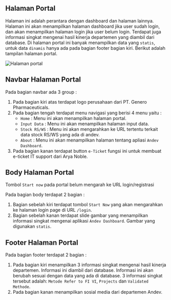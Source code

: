 ## Halaman Portal

Halaman ini adalah perantara dengan dashboard dan halaman lainnya. Halaman ini akan menampilkan halaman dashboard jika user sudah login, dan akan menampilkan halaman login jika user belum login. Terdapat juga informasi singkat mengenai hasil kinerja departemen yang diambil dari database.
Di halaman portal ini banyak menampilkan data yang `statis`, untuk data `dinamis` hanya ada pada bagian footer bagian kiri. Berikut adalah tampilan halaman portal.

![Halaman portal](/portal/home.png)

## Navbar Halaman Portal

Pada bagian navbar ada 3 group :

1. Pada bagian kiri atas terdapat logo perusahaan dari PT. Genero Pharmaceuticals.
2. Pada bagian tengah terdapat menu navigasi yang berisi 4 menu yaitu :
   - `Home` : Menu ini akan menampilkan halaman portal.
   - `Input Data` : Menu ini akan menampilkan halaman input data.
   - `Stock RS/WS` : Menu ini akan mengarahkan ke URL tertentu terkait data stock RS/WS yang ada di andev.
   - `About` : Menu ini akan menampilkan halaman tentang apliasi `Andev Dashboard`.
3. Pada bagian kanan terdapat button `e-Ticket` fungsi ini untuk membuat e-ticket IT support dari Arya Noble.

## Body Halaman Portal


<Callout type="info">Tombol `Start now` pada portal belum mengarah ke URL login/registrasi</Callout>

Pada bagian body terdapat 2 bagian :

1. Bagian sebelah kiri terdapat tombol `Start Now` yang akan mengarahkan ke halaman login page di URL `/login`.
2. Bagian sebelah kanan terdapat slide gambar yang menampilkan informasi singkat mengenai aplikasi `Andev Dashboard`. Gambar yang digunakan `statis`.

## Footer Halaman Portal

Pada bagian footer terdapat 2 bagian :

1. Pada bagian kiri menampilkan 3 informasi singkat mengenai hasil kinerja departemen. Informasi ini diambil dari database. Informasi ini akan berubah sesuai dengan data yang ada di database. 3 informasi singkat tersebut adalah: `Metode Refer to FI VI`, `Projects` dan `Validated Methode`.
2. Pada bagian kanan menampilkan sosial media dari departemen Andev.

